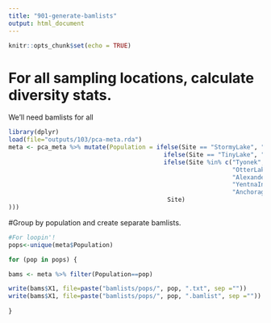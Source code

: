 ```yaml
---
title: "901-generate-bamlists"
output: html_document
---
```


```r
knitr::opts_chunk$set(echo = TRUE)
```

# For all sampling locations, calculate diversity stats. 

We'll need bamlists for all

```r
library(dplyr)
load(file="outputs/103/pca-meta.rda")
meta <- pca_meta %>% mutate(Population = ifelse(Site == "StormyLake", "Kenai",
                                           ifelse(Site == "TinyLake", "Kenai",
                                           ifelse(Site %in% c("Tyonek", "ShellLake", "AndersonLake",
                                                              "OtterLake", "BulchitnaLake",
                                                              "AlexanderLake",
                                                              "YentnaIndianCreek", "DeshkaRiver"), 
                                                              "AnchorageBowl",
                                            Site)
)))


```

#Group by population and create separate bamlists.
```r
#For loopin'!
pops<-unique(meta$Population)

for (pop in pops) {

bams <- meta %>% filter(Population==pop)

write(bams$X1, file=paste("bamlists/pops/", pop, ".txt", sep =""))
write(bams$X1, file=paste("bamlists/pops/", pop, ".bamlist", sep =""))
  
}

```